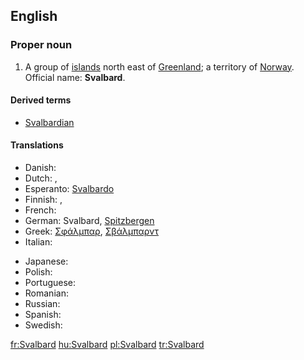 ==English==

===Proper noun===
{{wikipedia}}
{{en-proper noun}}

# A group of [[island]]s north east of [[Greenland]]; a territory of [[Norway]]. Official name: '''Svalbard'''.

====Derived terms====
* [[Svalbardian]]

====Translations====
{{trans-top|islands north east of Greenland}}
* Danish: {{t-|da|Svalbard}}
* Dutch: {{t-|nl|Svalbard}}, {{t-|nl|Spitsbergen}}
* Esperanto: [[Svalbardo]]
* Finnish: {{t-|fi|Huippuvuoret}}, {{t-|fi|Svalbard}}
* French: {{t+|fr|Svalbard}}
* German: Svalbard, [[Spitzbergen]]
* Greek: [[Σφάλμπαρ]], [[Σβάλμπαρντ]]
* Italian: {{t-|it|Svalbard}}
{{trans-mid}}
* Japanese: {{t|ja|スバールバル|tr=Subārubaru|sc=Jpan}}
* Polish: {{t+|pl|Svalbard}}
* Portuguese: {{t-|pt|Svalbard}}
* Romanian: {{t-|ro|Svalbard|n}}
* Russian: {{t|ru|Свалбард|m|tr=Sválbard|sc=Cyrl}}
* Spanish: {{t-|es|Svalbard}}
* Swedish: {{t-|sv|Svalbard}}
{{trans-bottom}}

[[fr:Svalbard]]
[[hu:Svalbard]]
[[pl:Svalbard]]
[[tr:Svalbard]]